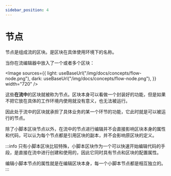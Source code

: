 ```yaml
---
sidebar_position: 4
---
```



# 节点

节点是组成流的区块。是区块在具体使用环境下的名称。

当你在流编辑器中放入了一个或者多个区块：

<Image
  sources={{
    light: useBaseUrl("/img/docs/concepts/flow-node.png"),
    dark: useBaseUrl("/img/docs/concepts/flow-node.png"),
  }}
  width="720"
/>

这些**在流中**的区块就被称为节点。区块本身可以看做一个封装好的功能，但是如果不把它放在具体的工作环境内使用就没有意义，也无法被运行。

因此处于流中的区块就承担了具体业务的某一个环节的功能，它此时就是可以被运行的节点。

除了小脚本区块节点以外，在流中的节点进行编辑并不会直接影响区块本身的属性和代码，可以认为每个节点都是引用区块的副本，并不会影响原区块的定义。

:::info
只有小脚本区块比较特殊，小脚本区块作为一个可以快速开始编辑代码的手段，是直接在流中进行创建和使用的，因此它同时具有节点和区块的配置属性。

编辑小脚本节点的属性就是在编辑区块本身，每一个小脚本节点都是相互独立的。
:::
